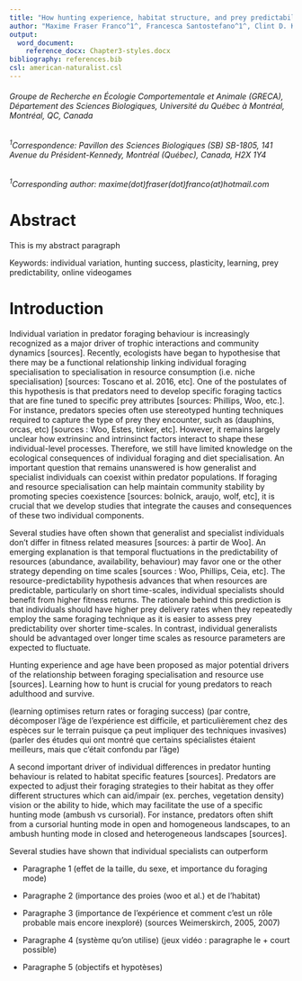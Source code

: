 ```yaml
---
title: "How hunting experience, habitat structure, and prey predictability jointly shape individual specialisation in predator foraging mode in an online videogame"
author: "Maxime Fraser Franco^1^, Francesca Santostefano^1^, Clint D. Kelly^1^, Pierre-Olivier Montiglio^1^"
output: 
  word_document:
    reference_docx: Chapter3-styles.docx
bibliography: references.bib
csl: american-naturalist.csl
---
```

###### Groupe de Recherche en Écologie Comportementale et Animale (GRECA), Département des Sciences Biologiques, Université du Québec à Montréal, Montréal, QC, Canada
  
###### ^1^Correspondence: Pavillon des Sciences Biologiques (SB) SB-1805, 141 Avenue du Président-Kennedy, Montréal (Québec), Canada, H2X 1Y4

###### ^1^Corresponding author: maxime(dot)fraser(dot)franco(at)hotmail.com


\newpage
# Abstract {.unnumbered}
This is my abstract paragraph

Keywords: individual variation, hunting success, plasticity, learning, prey predictability, online videogames

\newpage
# Introduction {.unnumbered}

Individual variation in predator foraging behaviour is increasingly recognized as a major driver of trophic interactions and community dynamics [sources]. Recently, ecologists have began to hypothesise that there may be a functional relationship linking individual foraging specialisation to specialisation in resource consumption (i.e. niche specialisation) [sources: Toscano et al. 2016, etc]. One of the postulates of this hypothesis is that predators need to develop specific foraging tactics that are fine tuned to specific prey attributes [sources: Phillips, Woo, etc.]. For instance, predators species often use stereotyped hunting techniques required to capture the type of prey they encounter, such as (dauphins, orcas, etc) [sources : Woo, Estes, tinker, etc]. However, it remains largely unclear how extrinsinc and intrinsinct factors interact to shape these individual-level processes. Therefore, we still have limited knowledge on the ecological consequences of individual foraging and diet specialisation. An important question that remains unanswered is how generalist and specialist individuals can coexist within predator populations. If foraging and resource specialisation can help maintain community stability by promoting species coexistence [sources: bolnick, araujo, wolf, etc], it is crucial that we develop studies that integrate the causes and consequences of these two individual components.
 
Several studies have often shown that generalist and specialist individuals don't differ in fitness related measures [sources: à partir de Woo]. An emerging explanation is that temporal fluctuations in the predictability of resources (abundance, availability, behaviour) may favor one or the other strategy depending on time scales [sources : Woo, Phillips, Ceia, etc]. The resource-predictability hypothesis advances that when resources are predictable, particularly on short time-scales, individual specialists should benefit from higher fitness returns. The rationale behind this prediction is that individuals should have higher prey delivery rates when they repeatedly employ the same foraging technique as it is easier to assess prey predictability over shorter time-scales. In contrast, individual generalists should be advantaged over longer time scales as resource parameters are expected to fluctuate.

Hunting experience and age have been proposed as major potential drivers of the relationship between foraging specialisation and resource use [sources]. Learning how to hunt is crucial for young predators to reach adulthood and survive. 

(learning optimises return rates or foraging success)
(par contre, décomposer l'âge de l'expérience est difficile, et particulièrement chez des espèces sur le terrain puisque ça peut impliquer des techniques invasives)
(parler des études qui ont montré que certains spécialistes étaient meilleurs, mais que c'était confondu par l'âge)

A second important driver of individual differences in predator hunting behaviour is related to habitat specific features [sources]. Predators are expected to adjust their foraging strategies to their habitat as they offer different structures which can aid/impair (ex. perches, vegetation density) vision or the ability to hide, which may facilitate the use of a specific hunting mode (ambush vs cursorial). For instance, predators often shift from a cursorial hunting mode in open and homogeneous landscapes, to an ambush hunting mode in closed and heterogeneous landscapes [sources].  


Several studies have shown that individual specialists can outperform

- Paragraphe 1 (effet de la taille, du sexe, et importance du foraging mode)

- Paragraphe 2 (importance des proies (woo et al.) et de l'habitat)

- Paragraphe 3 (importance de l'expérience et comment c'est un rôle probable mais encore inexploré) (sources Weimerskirch, 2005, 2007)

- Paragraphe 4 (système qu'on utilise) (jeux vidéo : paragraphe le + court possible)

- Paragraphe 5 (objectifs et hypotèses)


